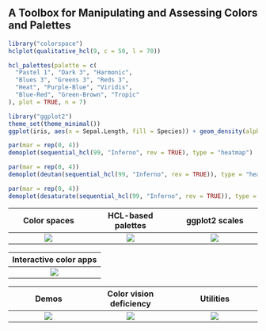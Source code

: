 ## A Toolbox for Manipulating and Assessing Colors and Palettes

```r
library("colorspace")
hclplot(qualitative_hcl(9, c = 50, l = 70))
```

```r
hcl_palettes(palette = c(
  "Pastel 1", "Dark 3", "Harmonic",
  "Blues 3", "Greens 3", "Reds 3",
  "Heat", "Purple-Blue", "Viridis",
  "Blue-Red", "Green-Brown", "Tropic"
), plot = TRUE, n = 7)
```

```r
library("ggplot2")
theme_set(theme_minimal())
ggplot(iris, aes(x = Sepal.Length, fill = Species)) + geom_density(alpha = 0.6) + scale_fill_discrete_qualitative()
```

```r
par(mar = rep(0, 4))
demoplot(sequential_hcl(99, "Inferno", rev = TRUE), type = "heatmap")
```
```r
par(mar = rep(0, 4))
demoplot(deutan(sequential_hcl(99, "Inferno", rev = TRUE)), type = "heatmap")
```

```r
par(mar = rep(0, 4))
demoplot(desaturate(sequential_hcl(99, "Inferno", rev = TRUE)), type = "heatmap")
```

| Color spaces                               | HCL-based palettes                          | ggplot2 scales                                |
|:------------------------------------------:|:-------------------------------------------:|:---------------------------------------------:|
| ![](index_files/figure-html/hcl-1.png)     | ![](index_files/figure-html/palettes-1.png) | ![](index_files/figure-html/ggplot2-1.png)    |

| Interactive color apps                         |
|:----------------------------------------------:|
| ![](articles/screenshots/choose_palette_1.png) |

| Demos                                      | Color vision deficiency                     | Utilities                                     |
|:------------------------------------------:|:-------------------------------------------:|:---------------------------------------------:|
| ![](index_files/figure-html/inferno-1.png) | ![](index_files/figure-html/deutan-1.png)   | ![](index_files/figure-html/desaturate-1.png) |

